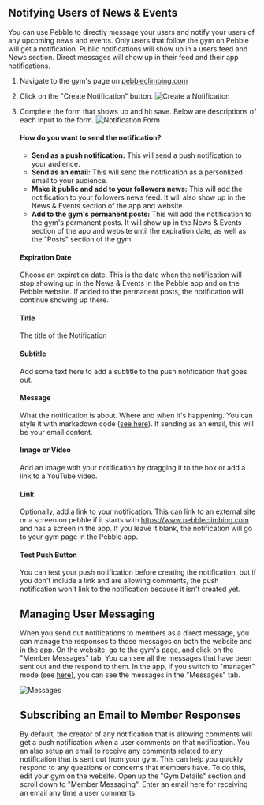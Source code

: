 
## Notifying Users of News & Events

<VideoPlaylist videoId="aKne1Zy8N0I" />

You can use Pebble to directly message your users and notify your users of any upcoming news and events. Only users that follow the gym on Pebble will get a notification. Public notifications will show up in a users feed and News section. Direct messages will show up in their feed and their app notifications.

1. Navigate to the gym's page on [pebbleclimbing.com](https://www.pebbleclimbing.com/gyms)

2. Click on the "Create Notification" button.
   ![Create a Notification](../images/create-note.png)

3. Complete the form that shows up and hit save. Below are descriptions of each input to the form.
   ![Notification Form](../images/note-form.jpg)

   #### How do you want to send the notification?
   * **Send as a push notification:** This will send a push notification to your audience. 
   * **Send as an email:** This will send the notification as a personlized email to your audience.
   * **Make it public and add to your followers news:** This will add the notification to your followers news feed. It will also show up in the News & Events section of the app and website.
   * **Add to the gym's permanent posts:** This will add the notification to the gym's permanent posts. It will show up in the News & Events section of the app and website until the expiration date, as well as the "Posts" section of the gym.

   #### Expiration Date
   Choose an expiration date. This is the date when the notification will stop showing up in the News & Events in the Pebble app and on the Pebble website. If added to the permanent posts, the notification will continue showing up there.

   #### Title
   The title of the Notification

   #### Subtitle
   Add some text here to add a subtitle to the push notification that goes out.

   #### Message
   What the notification is about. Where and when it's happening. You can style it with markedown code ([see here](https://www.markdownguide.org/cheat-sheet/)). If sending as an email, this will be your email content.

   #### Image or Video

   Add an image with your notification by dragging it to the box or add a link to a YouTube video.

   #### Link
   Optionally, add a link to your notification. This can link to an external site or a screen on pebble if it starts with https://www.pebbleclimbing.com and has a screen in the app. If you leave it blank, the notification will go to your gym page in the Pebble app.

   #### Test Push Button
   You can test your push notification before creating the notification, but if you don't include a link and are allowing comments, the push notification won't link to the notification because it isn't created yet.

   ## Managing User Messaging
   When you send out notifications to members as a direct message, you can manage the responses to those messages on both the website and in the app. On the website, go to the gym's page, and click on the "Member Messages" tab. You can see all the messages that have been sent out and the respond to them. In the app, if you switch to "manager" mode (see [here](/routesetting/setting-mode)), you can see the messages in the "Messages" tab.

   ![Messages](../images/member-messaging.jpg)

   ## Subscribing an Email to Member Responses
   By default, the creator of any notification that is allowing comments will get a push notification when a user comments on that notification. You an also setup an email to receive any comments related to any notification that is sent out from your gym. This can help you quickly respond to any questions or concerns that members have. To do this, edit your gym on the website. Open up the "Gym Details" section and scroll down to "Member Messaging". Enter an email here for receiving an email any time a user comments. 




